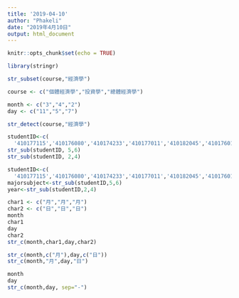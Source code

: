 ```yaml
---
title: '2019-04-10'
author: "Phakeli"
date: "2019年4月10日"
output: html_document
---
```


```r
knitr::opts_chunk$set(echo = TRUE)
```


```r
library(stringr)
```
```r
str_subset(course,"經濟學")
```


```r
course <- c("個體經濟學","投資學","總體經濟學")

```


```r
month <- c("3","4","2")
day <- c("11","5","7")
```


```r
str_detect(course,"經濟學")
```
```r
studentID<-c(
  '410177115','410176080','410174233','410177011','410182045','410176014')
str_sub(studentID, 5,6)
str_sub(studentID, 2,4)
```

```r
studentID<-c(
  '410177115','410176080','410174233','410177011','410182045','410176014')
majorsubject<-str_sub(studentID,5,6)
year<-str_sub(studentID,2,4)
```

```r
char1 <- c("月","月","月")
char2 <- c("日","日","日")
month
char1
day 
char2
str_c(month,char1,day,char2)
```

```r
str_c(month,c("月"),day,c("日"))
str_c(month,"月",day,"日")
```
```r
month
day
str_c(month,day, sep="-")
```

